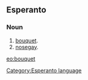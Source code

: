 ==Esperanto==
===Noun===
# [[bouquet]].
# [[nosegay]].

[[eo:bouquet]]
[[Category:Esperanto language]]
{{Universala Vortaro}}